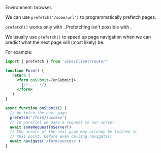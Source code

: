 
Environment: browser.

We can use `prefetch('/some/url')` to programmatically prefetch pages.

<Warning>`prefetch()` works only with <Link text="Client Routing" href="/client-routing" />. Prefetching isn't possible with <Link text="Server Routing" href="/server-routing" />.</Warning>

We usually use `prefetch()` to speed up page navigation when we can predict what the next page will (most likely) be.

For example:

```jsx
import { prefetch } from 'vike/client/router'

function Form() {
   return (
     <form onSubmit={onSubmit}>
       {/* ... */}
     </form>
   )
}

async function onSubmit() {
  // We fetch the next page
  prefetch('/form/success')
  // In parallel we make a request to our server
  await someRequestToServer()
  // The assets of the next page may already be fetched at
  // this point, before even calling navigate()
  await navigate('/form/success')
}
```
